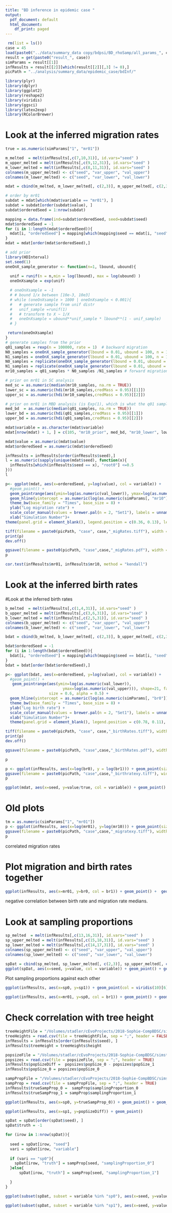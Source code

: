 ```yaml
---
title: "BD inference in epidemic case "
output:
  pdf_document: default
  html_document:
    df_print: paged
---
```


```r
 rm(list = ls())
case = 45
load(paste0("../data/summary_data copy/bdpsi/BD_rhoSamp/all_params_", case, ".Rdat"))
result = get(paste0("result_", case))
simParams = result[[1]]
infResults = result[[2]][which(result[[2]][,3] != 0),]
picPath = "../analysis/summary_data/epidemic_case/bdInf/"
```

```r
library(plyr)
library(dplyr)
library(ggplot2)
library(reshape2)
library(viridis)
library(ggsci)
library(latex2exp)
library(RColorBrewer)

```


# Look at the inferred migration rates

```r
true = as.numeric(simParams["1", "mr01"])

m_melted  = melt(infResults[,c(7,10,31)], id.vars="seed" )
m_upper_melted = melt(infResults[,c(9,12,31)], id.vars="seed" )
m_lower_melted = melt(infResults[,c(8,11,31)], id.vars="seed" )
colnames(m_upper_melted) <- c("seed", "var_upper", "val_upper")
colnames(m_lower_melted) <- c("seed", "var_lower", "val_lower")

mdat = cbind(m_melted, m_lower_melted[, c(2,3)], m_upper_melted[, c(2,3)])

```

```r
# order by mr01
subdat = mdat[which(mdat$variable == "mr01"), ]
subdat = subdat[order(subdat$value), ]
subdat$orderedSeed = 1:nrow(subdat)

mapping = data.frame(ind=subdat$orderedSeed, seed=subdat$seed)
mdat$orderedSeed = -1
for (i in 1:length(mdat$orderedSeed)){
  mdat[i, "orderedSeed"] = mapping[which(mapping$seed == mdat[i, "seed"]), "ind"]
}
mdat = mdat[order(mdat$orderedSeed),]
```

```r
# add prior
library(HDInterval)
set.seed(1)
oneOnX_sample_generator <- function(n=1, lbound, ubound){
  
  unif = runif(n = n,min = log(lbound), max = log(ubound) )
  oneOnXsample = exp(unif)

  # oneOnXsample = -1
  # # bound 1/x between [10e-3, 10e3]
  # while (oneOnXsample > 1000 | oneOnXsample < 0.001){
  #   # generate sample from unif distr
  #   unif_sample =runif(1)
  #   # transform to X ~ 1/X
  #   oneOnXsample = ubound**unif_sample * lbound**(1 - unif_sample)
  # }

 return(oneOnXsample)
}
# generate samples from the prior
q01_samples = rexp(n = 100000, rate = 1)  # backward migration 
N0_samples = oneOnX_sample_generator(lbound = 0.01, ubound = 100, n = 100000)
N1_samples = oneOnX_sample_generator(lbound = 0.01, ubound = 100, n = 100000)
N0_samples = replicate(oneOnX_sample_generator(lbound = 0.01, ubound = 100), n = 100000)
N1_samples = replicate(oneOnX_sample_generator(lbound = 0.01, ubound = 100), n = 100000)
mr10_samples = q01_samples * N0_samples /N1_samples # forward migration

# prior on mr01 in SC analysis
med_sc = as.numeric(median(mr10_samples, na.rm = TRUE))
lower_sc = as.numeric(hdi(mr10_samples,credMass = 0.95)[[1]])
upper_sc = as.numeric(hdi(mr10_samples,credMass = 0.95)[[2]])

# prior on mr01 in MBD analysis (is Exp(1), which is what the q01 samples are drawn from)
med_bd  = as.numeric(median(q01_samples, na.rm = TRUE))
lower_bd = as.numeric(hdi(q01_samples,credMass = 0.95)[[1]])
upper_bd = as.numeric(hdi(q01_samples,credMass = 0.95)[[2]])

mdat$variable = as.character(mdat$variable)
mdat[nrow(mdat) + 1, ] = c(105, "mr10_prior", med_bd, "mr10_lower", lower_bd, "mr10_upper", upper_bd, 105)

mdat$value = as.numeric(mdat$value)
mdat$orderedSeed = as.numeric(mdat$orderedSeed)
```

```r
infResults = infResults[order(infResults$seed),]
l = as.numeric(sapply(unique(mdat$seed), function(x){
  infResults[which(infResults$seed == x), "root0"] <=0.5
}))
l
```

```r
p<- ggplot(mdat, aes(x=orderedSeed, y=log(value), col = variable)) + 
  #geom_point() +
  geom_pointrange(aes(ymin=log(as.numeric(val_lower)), ymax=log(as.numeric(val_upper))), shape=21, fatten = -0.75, size = 0.6, alpha = 0.5) +
  geom_hline(yintercept = as.numeric(log(as.numeric(simParams[, "mr10"]))), size = 0.2) +
  theme_bw(base_family = "Times", base_size = 8) +
  ylab("Log migration rate") + 
  scale_color_manual(values = brewer.pal(n = 2, "Set1"), labels = unname(TeX(c("$m_{rb}", "$m_{br}", "prior")))) + 
  xlab("Simulation Number")+
theme(panel.grid = element_blank(), legend.position = c(0.36, 0.13), legend.title = element_blank(), legend.background = element_rect(fill = "transparent"), legend.text = element_text(family = "Times", size = 6))+  guides(col = guide_legend(nrow = 1, override.aes = list(size = 0.1)), fill = FALSE)

tiff(filename = paste0(picPath, "case", case,"_migRates.tiff"), width = 6.5, height = 5, units = "cm", compression = "none", family="Times", res = 300)
print(p)
dev.off()

ggsave(filename = paste0(picPath, "case",case,"_migRates.pdf"), width = 6.5, height = 5, units = "cm", plot = p, dpi = 300)
p
```


```r
cor.test(infResults$mr01, infResults$mr10, method = "kendall")
```


# Look at the inferred birth rates

#Look at the inferred birth rates

```r
b_melted  = melt(infResults[,c(1,4,31)], id.vars="seed" )
b_upper_melted = melt(infResults[,c(3,6,31)], id.vars="seed" )
b_lower_melted = melt(infResults[,c(2,5,31)], id.vars="seed" )
colnames(b_upper_melted) <- c("seed", "var_upper", "val_upper")
colnames(b_lower_melted) <- c("seed", "var_lower", "val_lower")

bdat = cbind(b_melted, b_lower_melted[, c(2,3)], b_upper_melted[, c(2,3)])
```



```r
bdat$orderedSeed = -1
for (i in 1:length(bdat$orderedSeed)){
  bdat[i, "orderedSeed"] = mapping[which(mapping$seed == bdat[i, "seed"]), "ind"]
}
bdat = bdat[order(bdat$orderedSeed),]
```

```r
p<- ggplot(bdat, aes(x=orderedSeed, y=log(value), col = variable)) + 
  #geom_point() +
   geom_pointrange(aes(ymin=log(as.numeric(val_lower)), 
                         ymax=log(as.numeric(val_upper))), shape=21, fatten = -0.75, 
                   size = 0.6, alpha = 0.5) +
  geom_hline(yintercept = as.numeric(log(as.numeric(simParams[, "br0"]))), size = 0.2) +
  theme_bw(base_family = "Times", base_size = 8) +
  ylab("Log birth rate") + 
  scale_color_manual(values = brewer.pal(n = 2, "Set1"), labels = unname(TeX(c("$ß_{r}", "$ß_{b}")))) + 
  xlab("Simulation Number")+
  theme(panel.grid = element_blank(), legend.position = c(0.78, 0.11), legend.title = element_blank(), legend.background = element_rect(fill = "transparent"), legend.text = element_text(family = "Times", size = 6))+  guides(col = guide_legend(nrow = 1, override.aes = list(size = 0.1)), fill = FALSE)

tiff(filename = paste0(picPath, "case", case,"_birthRates.tiff"), width = 6.5, height = 5, units = "cm", compression = "none", family="Times", res = 300)
print(p)
dev.off()

ggsave(filename = paste0(picPath, "case",case,"_birthRates.pdf"), width = 6.5, height = 5, units = "cm", plot = p, dpi = 300)

p
```

```r
p <- ggplot(infResults, aes(x=log(br0), y = log(br1))) + geom_point(size= 0.3) + geom_vline(xintercept = log(1.5)) + geom_hline(yintercept = log(1.5))
ggsave(filename = paste0(picPath, "case",case,"_birthratexy.tiff"), width = 6.5, height = 5, units = "cm", plot = p, dpi = 300)
p
```


```r
ggplot(mdat, aes(x=seed, y=value/true, col = variable)) + geom_point() + geom_errorbar(aes(ymin=val_lower/true, ymax=val_upper/true)) + geom_hline(yintercept = true) + ylab("normalized migration rate HPD & median") #+ylim(0,0.5) + geom_hline(yintercept = 0.01)
```




# Old plots


```r
tm = as.numeric(simParams["1", "mr01"])
p <- ggplot(infResults, aes(x=log(mr01), y=log(mr10))) + geom_point(size = 0.3)+ geom_hline(yintercept = log(tm), col="black") + geom_vline(xintercept = log(tm), col="black") + ylim(-6,5)
ggsave(filename = paste0(picPath, "case",case,"_migratexy.tiff"), width = 6.5, height = 5, units = "cm", plot = p, dpi = 300)
p
```
correlated migration rates


# Plot migration and birth rates together

```r
ggplot(infResults, aes(x=mr01, y=br0, col = br1)) + geom_point() +  geom_hline(yintercept = 1.5) + geom_vline(xintercept = as.numeric(simParams["1", "mr01"]))#scale_color_gradient(low = "blue", high = "red") + geom_c #viridis(10)[5])

```

negative correlation between birth rate and migration rate medians.





# Look at sampling proportions
```r
sp_melted  = melt(infResults[,c(13,16,31)], id.vars="seed" )
sp_upper_melted = melt(infResults[,c(15,18,31)], id.vars="seed" )
sp_lower_melted = melt(infResults[,c(14,17,31)], id.vars="seed" )
colnames(sp_upper_melted) <- c("seed", "var_upper", "val_upper")
colnames(sp_lower_melted) <- c("seed", "var_lower", "val_lower")

spDat = cbind(sp_melted, sp_lower_melted[, c(2,3)], sp_upper_melted[, c(2,3)])
ggplot(spDat, aes(x=seed, y=value, col = variable)) + geom_point() + geom_errorbar(aes(ymin=val_lower, ymax=val_upper)) 
```

Plot sampling proportions against each other

```r
ggplot(infResults, aes(x=sp0, y=sp1)) + geom_point(col = viridis(10)[6])
```

```r
ggplot(infResults, aes(x=mr01, y=sp0, col = br1)) + geom_point() + geom_vline(xintercept = as.numeric(simParams["1", "mr01"]))#scale_color_gradient(low = "blue", high = "red") + geom_c #viridis(10)[5])

```

# Check correlation with tree height

```r
treeHeightFile = "/Volumes/stadler/cEvoProjects/2018-Sophie-CompBDSC/simstudy_3/data/simulated_trees/BD_rhoSamp/case_45/values/treeheights.csv"
treeHeights = read.csv(file = treeHeightFile, sep = ";", header = FALSE, col.names = c("seed", "height"))
infResults = infResults[order(infResults$seed), ]
infResults$treeHeight = treeHeights$height
```

```r
popsizeFile = "/Volumes/stadler/cEvoProjects/2018-Sophie-CompBDSC/simstudy_3/data/simulated_trees/BD_rhoSamp/case_45/values/populationSizes.csv"
popsizes = read.csv(file = popsizeFile, sep = ";", header = TRUE)
infResults$popSizeDiff =  popsizes$popSize_0 - popsizes$popSize_1
infResults$popSize_0 = popsizes$popSize_0
```


```r
sampPropFile = "/Volumes/stadler/cEvoProjects/2018-Sophie-CompBDSC/simstudy_3/data/simulated_trees/BD_rhoSamp/case_45/values/samplingProportions.csv"
sampProp = read.csv(file = sampPropFile, sep = ";", header = TRUE)
infResults$trueSampProp_0 =  sampProp$samplingProportion_0
infResults$trueSampProp_1 = sampProp$samplingProportion_1
```


```r
ggplot(infResults, aes(x=sp0, y=trueSampProp_0)) + geom_point() + geom_abline(intercept = 0, slope = 1)
```

```r
ggplot(infResults, aes(x=sp1, y=popSizeDiff)) + geom_point() 
```

```r
spDat = spDat[order(spDat$seed), ]
spDat$truth = -1 

for (irow in 1:nrow(spDat)){
  
  seed = spDat[irow, "seed"]
  vari = spDat[irow, "variable"]
  
  if (vari == "sp0"){
    spDat[irow, "truth"] = sampProp[seed, "samplingProportion_0"]
  }else{
      spDat[irow, "truth"] = sampProp[seed, "samplingProportion_1"]

  }
}
```


```r
ggplot(subset(spDat, subset = variable %in% "sp0"), aes(x=seed, y=value, col = variable)) + geom_point() +  geom_errorbar(aes(ymin=val_lower, ymax=val_upper)) + geom_point(aes(y=truth),  color = "black")
```
```r
ggplot(subset(spDat, subset = variable %in% "sp1"), aes(x=seed, y=value, col = variable)) + geom_point() +  geom_errorbar(aes(ymin=val_lower, ymax=val_upper)) + geom_point(aes(y=truth),  color = "black")
```
